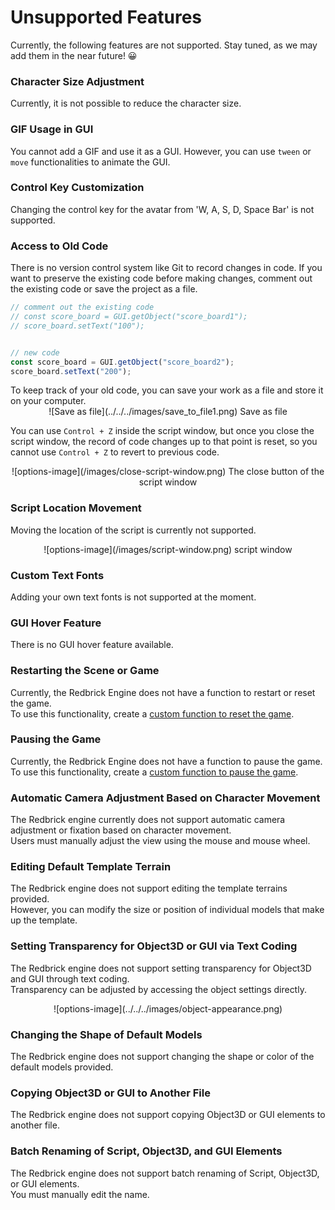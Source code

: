 
# Unsupported Features

Currently, the following features are not supported. Stay tuned, as we may add them in the near future! 😀

<Steps>

### Character Size Adjustment

Currently, it is not possible to reduce the character size.

### GIF Usage in GUI

You cannot add a GIF and use it as a GUI. However, you can use `tween` or `move` functionalities to animate the GUI.

### Control Key Customization

Changing the control key for the avatar from 'W, A, S, D, Space Bar' is not supported.

### Access to Old Code

There is no version control system like Git to record changes in code.
If you want to preserve the existing code before making changes, comment out the existing code or save the project as a file.

```js showLineNumbers filename="You can comment out the existing code and add new code."
// comment out the existing code
// const score_board = GUI.getObject("score_board1");
// score_board.setText("100");


// new code
const score_board = GUI.getObject("score_board2");
score_board.setText("200");
```

<Callout type="info">
  To keep track of your old code, you can save your work as a file and store it
  on your computer.
  <br />
  <center>
    ![Save as file](../../../images/save_to_file1.png) Save as file
  </center>
</Callout>

You can use `Control + Z` inside the script window, but once you close the script window, the record of code changes up to that point is reset, so you cannot use `Control + Z` to revert to previous code.  

<Callout type="info">
  <center>![options-image](/images/close-script-window.png) The close button of the script window</center>
</Callout>

### Script Location Movement

Moving the location of the script is currently not supported.

<Callout type="info">
  <center>![options-image](/images/script-window.png) script window</center>
</Callout>

### Custom Text Fonts

Adding your own text fonts is not supported at the moment.

### GUI Hover Feature

There is no GUI hover feature available.

### Restarting the Scene or Game

Currently, the Redbrick Engine does not have a function to restart or reset the game.  
To use this functionality, create a [custom function to reset the game](../snippet/create-functionality-reset-game.mdx).

### Pausing the Game

Currently, the Redbrick Engine does not have a function to pause the game.  
To use this functionality, create a [custom function to pause the game](../snippet/create-functionality-pause-game.mdx).

### Automatic Camera Adjustment Based on Character Movement

The Redbrick engine currently does not support automatic camera adjustment or fixation based on character movement.  
Users must manually adjust the view using the mouse and mouse wheel.

### Editing Default Template Terrain

The Redbrick engine does not support editing the template terrains provided.  
However, you can modify the size or position of individual models that make up the template.

### Setting Transparency for Object3D or GUI via Text Coding

The Redbrick engine does not support setting transparency for Object3D and GUI through text coding.  
Transparency can be adjusted by accessing the object settings directly.

<Callout type="info">
<center>![options-image](../../../images/object-appearance.png)</center>
</Callout>

### Changing the Shape of Default Models

The Redbrick engine does not support changing the shape or color of the default models provided.

### Copying Object3D or GUI to Another File

The Redbrick engine does not support copying Object3D or GUI elements to another file.  

### Batch Renaming of Script, Object3D, and GUI Elements

The Redbrick engine does not support batch renaming of Script, Object3D, or GUI elements.  
You must manually edit the name.

</Steps>
